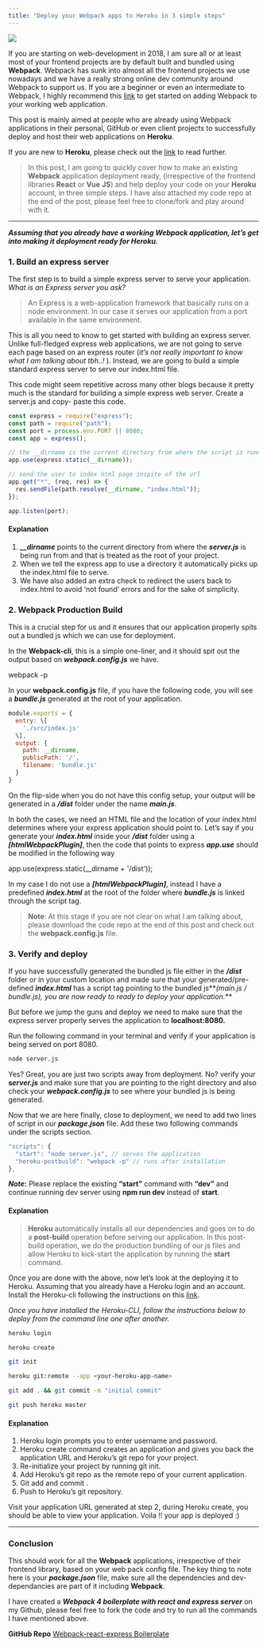 ```yaml
---
title: "Deploy your Webpack apps to Heroku in 3 simple steps"
---
```


![](https://cdn-images-1.medium.com/max/800/1*asyGC8WIGaqO6JvKbKXWeQ.png)

If you are starting on web-development in 2018, I am sure all or at least most of your frontend projects are by default built and bundled using **Webpack**. Webpack has sunk into almost all the frontend projects we use nowadays and we have a really strong online dev community around Webpack to support us. If you are a beginner or even an intermediate to Webpack, I highly recommend this [link](https://medium.com/r/?url=https%3A%2F%2Fmedium.freecodecamp.org%2Fpart-1-react-app-from-scratch-using-webpack-4-562b1d231e75) to get started on adding Webpack to your working web application.

This post is mainly aimed at people who are already using Webpack applications in their personal, GitHub or even client projects to successfully deploy and host their web applications on **Heroku**.

If you are new to **Heroku**, please check out the [link](https://medium.com/r/?url=https%3A%2F%2Fwww.heroku.com%2F) to read further.

> In this post, I am going to quickly cover how to make an existing **Webpack** application deployment ready, (irrespective of the frontend libraries **React** or **Vue** **JS**) and help deploy your code on your **Heroku** account, in three simple steps. I have also attached my code repo at the end of the post, please feel free to clone/fork and play around with it.

---

**_Assuming that you already have a working Webpack application, let’s get into making it deployment ready for Heroku._**

### **1. Build an express server**

The first step is to build a simple express server to serve your application. _What is an Express server you ask?_

> An Express is a web-application framework that basically runs on a node environment. In our case it serves our application from a port available in the same environment.

This is all you need to know to get started with building an express server. Unlike full-fledged express web applications, we are not going to serve each page based on an express router (_it’s not really important to know what I am talking about tbh..!_ ). Instead, we are going to build a simple standard express server to serve our index.html file.

This code might seem repetitive across many other blogs because it pretty much is the standard for building a simple express web server. Create a server.js and copy- paste this code.

```js
const express = require("express");
const path = require("path");
const port = process.env.PORT || 8080;
const app = express();

// the __dirname is the current directory from where the script is running
app.use(express.static(__dirname));

// send the user to index html page inspite of the url
app.get("*", (req, res) => {
  res.sendFile(path.resolve(__dirname, "index.html"));
});

app.listen(port);
```

#### Explanation

1.  **_\_\_dirname_** points to the current directory from where the **_server.js_** is being run from and that is treated as the root of your project.
2.  When we tell the express app to use a directory it automatically picks up the index.html file to serve.
3.  We have also added an extra check to redirect the users back to index.html to avoid ‘not found’ errors and for the sake of simplicity.

### 2. Webpack Production Build

This is a crucial step for us and it ensures that our application properly spits out a bundled js which we can use for deployment.

In the **Webpack-cli**, this is a simple one-liner, and it should spit out the output based on **_webpack.config.js_** we have.

webpack -p

In your **webpack.config.js** file, if you have the following code, you will see a **_bundle.js_** generated at the root of your application.

```js
module.exports = {
  entry: \[
    './src/index.js'
  \],
  output: {
    path: __dirname,
    publicPath: '/',
    filename: 'bundle.js'
  }
}
```

On the flip-side when you do not have this config setup, your output will be generated in a **_/dist_** folder under the name **_main.js_**.

In both the cases, we need an HTML file and the location of your index.html determines where your express application should point to. Let’s say if you generate your **_index.html_** inside your **_/dist_** folder using a **_\[htmlWebpackPlugin\]_**, then the code that points to express **_app.use_** should be modified in the following way

app.use(express.static(\_\_dirname + '/dist'));

In my case I do not use a **_\[htmlWebpackPlugin\]_**, instead I have a predefined **_index.html_** at the root of the folder where **_bundle.js_** is linked through the script tag.

> **Note**: At this stage if you are not clear on what I am talking about, please download the code repo at the end of this post and check out the **webpack.config.js** file.

### **3. Verify and deploy**

If you have successfully generated the bundled js file either in the **_/dist_** folder or in your custom location and made sure that your generated/pre-defined **_index.html_** has a script tag pointing to the bundled js**_(main.js / bundle.js), you are now ready to ready to deploy your application._**

But before we jump the guns and deploy we need to make sure that the express server properly serves the application to **localhost:8080.**

Run the following command in your terminal and verify if your application is being served on port 8080.

```bash
node server.js
```

Yes? Great, you are just two scripts away from deployment. No? verify your **s*erver.js*** and make sure that you are pointing to the right directory and also check your **_webpack.config.js_** to see where your bundled js is being generated.

Now that we are here finally, close to deployment, we need to add two lines of script in our **_package.json_** file. Add these two following commands under the scripts section.

```js
"scripts": {
  "start": "node server.js", // serves the application
  "heroku-postbuild": "webpack -p" // runs after installation
},
```

**_Note_:** Please replace the existing **“start”** command with **“dev”** and continue running dev server using **npm run dev** instead of **start**.

#### Explanation

> **Heroku** automatically installs all our dependencies and goes on to do a **post-build** operation before serving our application. In this post-build operation, we do the production bundling of our js files and allow Heroku to kick-start the application by running the **start** command.

Once you are done with the above, now let’s look at the deploying it to Heroku. Assuming that you already have a Heroku login and an account. Install the Heroku-cli following the instructions on this [link](https://medium.com/r/?url=https%3A%2F%2Fdevcenter.heroku.com%2Farticles%2Fheroku-cli%23download-and-install).

_Once you have installed the Heroku-CLI, follow the instructions below to deploy from the command line one after another._

```bash
heroku login

heroku create

git init

heroku git:remote --app <your-heroku-app-name>

git add . && git commit -m "initial commit"

git push heroku master
```

#### Explanation

1.  Heroku login prompts you to enter username and password.
2.  Heroku create command creates an application and gives you back the application URL and Heroku’s git repo for your project.
3.  Re-initialize your project by running git init.
4.  Add Heroku’s git repo as the remote repo of your current application.
5.  Git add and commit .
6.  Push to Heroku’s git repository.

Visit your application URL generated at step 2, during Heroku create, you should be able to view your application. Voila !! your app is deployed :)

---

### Conclusion

This should work for all the **Webpack** applications, irrespective of their frontend library, based on your web pack config file. The key thing to note here is your **_package.json_** file, make sure all the dependencies and dev-dependancies are part of it including **Webpack**.

I have created a **_Webpack 4 boilerplate with react and express server_** on my Github, please feel free to fork the code and try to run all the commands I have mentioned above.

**GitHub Repo** [Webpack-react-express Boilerplate](https://medium.com/r/?url=https%3A%2F%2Fgithub.com%2Frajeshdavidbabu%2Freact-for-heroku)
